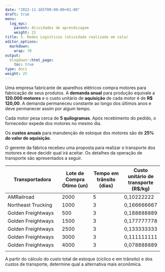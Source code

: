 ```yaml
---
date: "2022-11-165T00:00:00+01:00"
draft: true
menu:
  log_epc:
    parent: Atividades de aprendizagem
    weight: 21
title: 5. Redes Logísticas (atividade realizada em sala)
editor_options: 
  markdown: 
    wrap: 70
output: 
  blogdown::html_page:
    toc: true
type: docs
weight: 25
---
```


Uma empresa fabricante de aparelhos elétricos compra motores para fabricação de seus produtos. A **demanda anual** para produção equivale a **120.000 motores** e o custo unitário de **aquisição** de cada motor é de **R$ 120,00**. A demanda permaneceu constante ao longo dos últimos anos e deve permanecer assim por algum tempo.

Cada motor pesa cerca de **5 quilogramas**. Após recebimento do pedido, o fornecedor expede dos motores no mesmo dia.

Os **custos anuais** para manutenção de estoque dos motores são de **25% do valor de aquisição**. 

O gerente da fábrica recebeu uma proposta para realizar o transporte dos motores e deve decidir qual irá aceitar. Os detalhes da operação de transporte são apresentados a seguir. 

|Transportadora |	Lote de Compra Ótimo (un)	|Tempo em trânsito (dias)	|Custo unitário de transporte (R$/kg)|
|------------|-------|-------|--------|
|AMRailroad	|2000	|5	|0,10222222|
|Northeast Trucking|	1000	|3	|0,166666667|
|Golden Freightways|	500|	3	|0,188888889|
|Golden Freightways|	1500|	3	|0,177777778|
|Golden Freightways|	2500|	3	|0,133333333|
|Golden Freightways|	3000|	3	|0,111111111|
|Golden Freightways|	4000|	3	|0,078888889
|

A partir do cálculo do custo total de estoque (cíclico e em trânsito) e dos custos de transporte, determine qual a alternativa mais econômica. 

